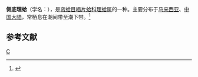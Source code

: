 {{Speciesbox
| taxon = Theora lata
| binomial_authority = (Hinds)
}}
'''侧底理蛤'''（学名：''{{lang|la|Theora lata}}''），是[[帘蛤目|帘蛤目]][[唱片蛤科|唱片蛤科]][[理蛤属|理蛤属]]的一种。主要分布于[[马来西亚|马来西亚]]、[[中国大陆|中国大陆]]，常栖息在潮间带至潮下带。<ref>{{cite web|url=http://shell.sinica.edu.tw/chinese/shellbase_detail.php?science_no=3832|title=国际贝库：侧底理蛤|publisher=台湾贝类资料库|accessdate=2009-08-11|archive-date=2016-03-04|archive-url=https://web.archive.org/web/20160304105619/http://shell.sinica.edu.tw/chinese/shellbase_detail.php?science_no=3832|dead-url=no}}</ref>

== 参考文献 ==
{{reflist}}

{{taxonbar}}
[[Category:理蛤属|C]]